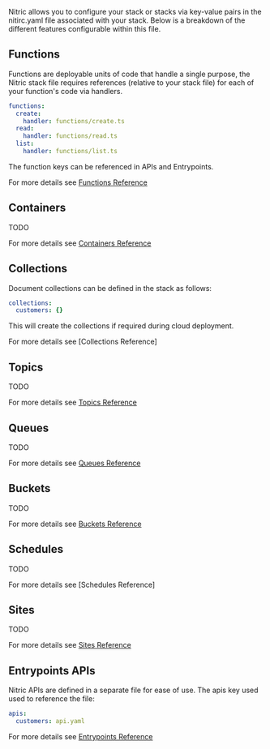 Nitric allows you to configure your stack or stacks via key-value pairs in the nitirc.yaml file associated with your stack. Below is a breakdown of the different features configurable within this file.

## Functions

Functions are deployable units of code that handle a single purpose, the Nitric stack file requires references (relative to your stack file) for each of your function's code via handlers.

```yaml
functions:
  create:
    handler: functions/create.ts
  read:
    handler: functions/read.ts
  list:
    handler: functions/list.ts
```

The function keys can be referenced in APIs and Entrypoints.

For more details see [Functions Reference](/docs/reference/project/functions)

## Containers

TODO

For more details see [Containers Reference](/docs/reference/project/containers)

## Collections

Document collections can be defined in the stack as follows:

```yaml
collections:
  customers: {}
```

This will create the collections if required during cloud deployment.

For more details see [Collections Reference]

## Topics

TODO

For more details see [Topics Reference](/docs/reference/project/topics)

## Queues

TODO

For more details see [Queues Reference](/docs/reference/project/queues)

## Buckets

TODO

For more details see [Buckets Reference](/docs/reference/project/buckets)

## Schedules

TODO

For more details see [Schedules Reference]

## Sites

TODO

For more details see [Sites Reference](/docs/reference/project/sites)

## Entrypoints APIs

Nitric APIs are defined in a separate file for ease of use. The apis key used used to reference the file:

```yaml
apis:
  customers: api.yaml
```

For more details see [Entrypoints Reference](/docs/reference/project/entrypoints)

